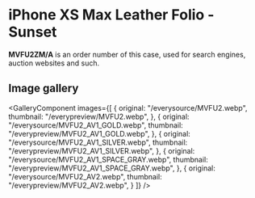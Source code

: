 
# iPhone XS Max Leather Folio - Sunset

<Callout type='info' emoji='👉🏻'>**MVFU2ZM/A** is an order number of this case, used for search engines, auction websites and such.</Callout>

## Image gallery

<GalleryComponent
    images={[
      {
        original: "/everysource/MVFU2.webp",
        thumbnail: "/everypreview/MVFU2.webp",
      },
      {
        original: "/everysource/MVFU2_AV1_GOLD.webp",
        thumbnail: "/everypreview/MVFU2_AV1_GOLD.webp",
      },
      {
        original: "/everysource/MVFU2_AV1_SILVER.webp",
        thumbnail: "/everypreview/MVFU2_AV1_SILVER.webp",
      },
      {
        original: "/everysource/MVFU2_AV1_SPACE_GRAY.webp",
        thumbnail: "/everypreview/MVFU2_AV1_SPACE_GRAY.webp",
      },
      {
        original: "/everysource/MVFU2_AV2.webp",
        thumbnail: "/everypreview/MVFU2_AV2.webp",
      }
    ]}
  />
